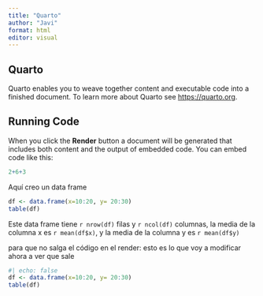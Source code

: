 ```yaml
---
title: "Quarto"
author: "Javi"
format: html
editor: visual
---
```


## Quarto

Quarto enables you to weave together content and executable code into a finished document. To learn more about Quarto see <https://quarto.org>.

## Running Code

When you click the **Render** button a document will be generated that includes both content and the output of embedded code. You can embed code like this:

```r
2+6+3
```
Aquí creo un data frame

```r
df <- data.frame(x=10:20, y= 20:30)
table(df)
```

Este data frame tiene `r nrow(df)` filas y `r ncol(df)` columnas, la media de la columna x es `r mean(df$x)`, y la media de la columna y es `r mean(df$y)`

para que no salga el código en el render: esto es lo que voy a modificar ahora a ver que sale 

```r
#| echo: false
df <- data.frame(x=10:20, y= 20:30)
table(df)

```
